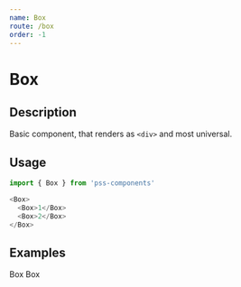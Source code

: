 ```yaml
---
name: Box
route: /box
order: -1
---
```



# Box

## Description

Basic component, that renders as `<div>` and most universal.


## Usage

```js
import { Box } from 'pss-components'
```

```js
<Box>
  <Box>1</Box>
  <Box>2</Box>
</Box>
```


## Examples

<Playground>
  <Box bg='gray.0'>
    Box
  </Box>
</Playground>

<Playground>
  <Box bg='gray.0' ratio={16 / 9}>
    Box
  </Box>
</Playground>
